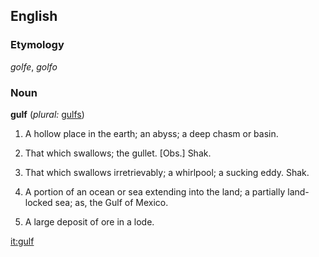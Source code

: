 ==English==

===Etymology===
{{F.}} ''golfe'', {{It.}} ''golfo''

===Noun===
'''gulf'''  (''plural:'' [[gulfs]])
# A hollow place in the earth; an abyss; a deep chasm or basin.
# {{obsolete}} That which swallows; the gullet. [Obs.] Shak.
# {{dated}} That which swallows irretrievably; a whirlpool; a sucking eddy. Shak.
# {{geography}} A portion of an ocean or sea extending into the land; a partially land-locked sea; as, the Gulf of Mexico.
# {{mining}} A large deposit of ore in a lode.

[[it:gulf]]
{{musty}}
